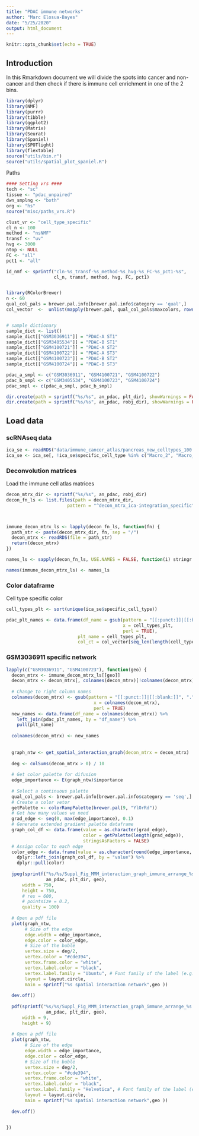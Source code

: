 ```yaml
---
title: "PDAC immune networks"
author: "Marc Elosua-Bayes"
date: "5/25/2020"
output: html_document
---
```


```r
knitr::opts_chunk$set(echo = TRUE)
```

## Introduction

In this Rmarkdown document we will divide the spots into cancer and non-cancer and then check if there is immune cell enrichment in one of the 2 bins.
```r
library(dplyr)
library(NMF)
library(purrr)
library(tibble)
library(ggplot2)
library(Matrix)
library(Seurat)
library(Spaniel)
library(SPOTlight)
library(flextable)
source("utils/bin.r")
source("utils/spatial_plot_spaniel.R")
```

Paths
```r
#### Setting vrs ####
tech <- "sc"
tissue <- "pdac_unpaired"
dwn_smplng <- "both"
org <- "hs"
source("misc/paths_vrs.R")

clust_vr <- "cell_type_specific"
cl_n <- 100
method <- "nsNMF"
transf <- "uv"
hvg <- 3000
ntop <- NULL
FC <- "all"
pct1 <- "all"

id_nmf <- sprintf("cln-%s_transf-%s_method-%s_hvg-%s_FC-%s_pct1-%s", 
                  cl_n, transf, method, hvg, FC, pct1)


library(RColorBrewer)
n <- 60
qual_col_pals = brewer.pal.info[brewer.pal.info$category == 'qual',]
col_vector  <-  unlist(mapply(brewer.pal, qual_col_pals$maxcolors, rownames(qual_col_pals)))


# sample dictionary
sample_dict <- list()
sample_dict[["GSM3036911"]] = "PDAC-A ST1"
sample_dict[["GSM3405534"]] = "PDAC-B ST1"
sample_dict[["GSM4100721"]] = "PDAC-A ST2"
sample_dict[["GSM4100722"]] = "PDAC-A ST3"
sample_dict[["GSM4100723"]] = "PDAC-B ST2"
sample_dict[["GSM4100724"]] = "PDAC-B ST3"

pdac_a_smpl <- c("GSM3036911", "GSM4100721", "GSM4100722")
pdac_b_smpl <- c("GSM3405534", "GSM4100723", "GSM4100724")
pdac_smpl <- c(pdac_a_smpl, pdac_b_smpl)

dir.create(path = sprintf("%s/%s", an_pdac, plt_dir), showWarnings = FALSE, recursive = TRUE)
dir.create(path = sprintf("%s/%s", an_pdac, robj_dir), showWarnings = FALSE, recursive = TRUE)
```


## Load data
### scRNAseq data
```r
ica_se <- readRDS("data/immune_cancer_atlas/pancreas_new_celltypes_100.rds")
ica_se <- ica_se[, !ica_se$specific_cell_type %in% c("Macro_2", "Macro_3")]
```

### Deconvolution matrices
Load the immune cell atlas matrices
```r
decon_mtrx_dir <- sprintf("%s/%s", an_pdac, robj_dir)
decon_fn_ls <- list.files(path = decon_mtrx_dir,
                       pattern = "^decon_mtrx_ica-integration_specific")[1:6]



immune_decon_mtrx_ls <- lapply(decon_fn_ls, function(fn) {
  path_str <- paste(decon_mtrx_dir, fn, sep = "/")
  decon_mtrx <- readRDS(file = path_str)
  return(decon_mtrx)
})

names_ls <- sapply(decon_fn_ls, USE.NAMES = FALSE, function(i) stringr::str_split(string = i, pattern = "_")[[1]][5])

names(immune_decon_mtrx_ls) <- names_ls

```

### Color dataframe
Cell type specific color
```r
cell_types_plt <- sort(unique(ica_se$specific_cell_type))

pdac_plt_names <- data.frame(df_name = gsub(pattern = "[[:punct:]]|[[:blank:]]", ".",
                                            x = cell_types_plt,
                                            perl = TRUE), 
                           plt_name = cell_types_plt,
                           col_ct = col_vector[seq_len(length(cell_types_plt))])

```

### GSM3036911 specific network
```r
lapply(c("GSM3036911", "GSM4100723"), function(geo) {
  decon_mtrx <- immune_decon_mtrx_ls[[geo]]
  decon_mtrx <- decon_mtrx[, colnames(decon_mtrx)[!colnames(decon_mtrx) %in% "res_ss"]]
  
  # Change to right column names
  colnames(decon_mtrx) <- gsub(pattern = "[[:punct:]]|[[:blank:]]", ".", 
                                 x = colnames(decon_mtrx), 
                                 perl = TRUE)
  new_names <- data.frame(df_name = colnames(decon_mtrx)) %>% 
    left_join(pdac_plt_names, by = "df_name") %>% 
    pull(plt_name)
  
  colnames(decon_mtrx) <- new_names
  
  
  graph_ntw <- get_spatial_interaction_graph(decon_mtrx = decon_mtrx)
  
  deg <- colSums(decon_mtrx > 0) / 10
  
  # Get color palette for difusion
  edge_importance <- E(graph_ntw)$importance
  
  # Select a continuous palette
  qual_col_pals <- brewer.pal.info[brewer.pal.info$category == 'seq',]
  # Create a color vetor
  getPalette <- colorRampPalette(brewer.pal(9, "YlOrRd"))
  # Get how many values we need
  grad_edge <- seq(0, max(edge_importance), 0.1)
  # Generate extended gradient palette dataframe
  graph_col_df <- data.frame(value = as.character(grad_edge),
                             color = getPalette(length(grad_edge)),
                             stringsAsFactors = FALSE)
  # Assign color to each edge
  color_edge <- data.frame(value = as.character(round(edge_importance, 1)), stringsAsFactors = FALSE) %>%
    dplyr::left_join(graph_col_df, by = "value") %>%
    dplyr::pull(color)
  
  jpeg(sprintf("%s/%s/Suppl_Fig_MMM_interaction_graph_immune_arrange_%s.jpeg", 
               an_pdac, plt_dir, geo), 
      width = 750,
      height = 750, 
      # res = 600,
      # pointsize = 0.2,
      quality = 100)
  
  # Open a pdf file
  plot(graph_ntw,
       # Size of the edge
       edge.width = edge_importance,
       edge.color = color_edge,
       # Size of the buble
       vertex.size = deg/2,
       vertex.color = "#cde394",
       vertex.frame.color = "white",
       vertex.label.color = "black",
       vertex.label.family = "Ubuntu", # Font family of the label (e.g.“Times”, “Helvetica”)
       layout = layout.circle,
       main = sprintf("%s spatial interaction network",geo ))
  
  dev.off()
  
  pdf(sprintf("%s/%s/Suppl_Fig_MMM_interaction_graph_immune_arrange_%s.pdf", 
               an_pdac, plt_dir, geo), 
      width = 9,
      height = 9)
  
  # Open a pdf file
  plot(graph_ntw,
       # Size of the edge
       edge.width = edge_importance,
       edge.color = color_edge,
       # Size of the buble
       vertex.size = deg/2,
       vertex.color = "#cde394",
       vertex.frame.color = "white",
       vertex.label.color = "black",
       vertex.label.family = "Helvetica", # Font family of the label (e.g.“Times”, “Helvetica”)
       layout = layout.circle,
       main = sprintf("%s spatial interaction network",geo ))
  
  dev.off()


})

```